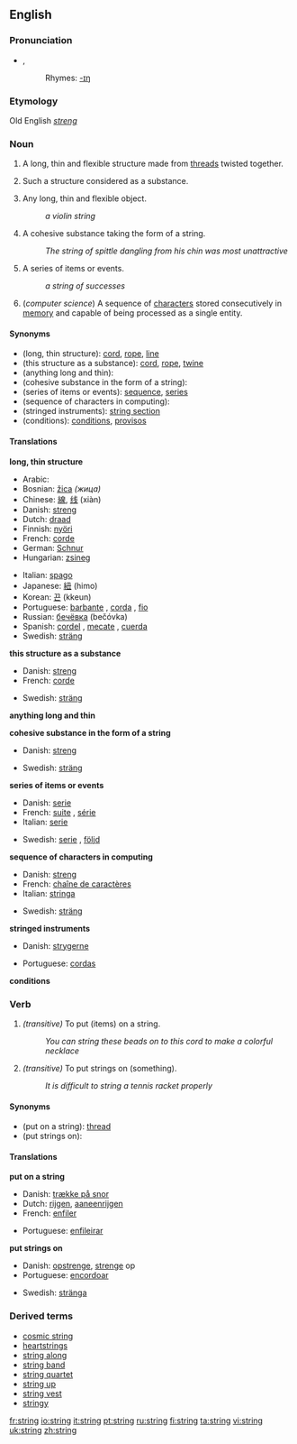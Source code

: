 ==English==
{{see|strings}}

===Pronunciation===
* {{IPA|/strɪŋ/}}, {{SAMPA|/strIN/}}
*:Rhymes: [[Rhymes:English:-ɪŋ|-ɪŋ]]

===Etymology===
Old English ''[[streng]]''

===Noun===
{{en-noun|s|-}}

#{{countable}} A long, thin and flexible structure made from [[thread]]s twisted together.
#{{uncountable}} Such a structure considered as a substance.
#{{countable}} Any long, thin and flexible object.
#:''a violin string''
#{{countable}} A cohesive substance taking the form of a string.
#:''The string of spittle dangling from his chin was most unattractive''
#{{countable}} A series of items or events.
#:''a string of successes''
#{{countable}} (''computer science'') A sequence of [[character]]s stored consecutively in [[memory]] and capable of being processed as a single entity.

====Synonyms====
*(long, thin structure): [[cord]], [[rope]], [[line]]
*(this structure as a substance): [[cord]], [[rope]], [[twine]]
*(anything long and thin):
*(cohesive substance in the form of a string):
*(series of items or events): [[sequence]], [[series]]
*(sequence of characters in computing):
*(stringed instruments): [[string section]]
*(conditions): [[condition]]s, [[proviso]]s

====Translations====
'''long, thin structure'''
{{top}}
*Arabic: {{ARchar|[[وتر]]}} {{Unicode|(wátar)}}
*Bosnian: [[žica]] ''(жицa)'' {{f}}
*Chinese: [[線]], [[线]] (xiàn)
*Danish: [[streng]]
*Dutch: [[draad]]
*Finnish: [[nyöri]]
*French: [[corde]] {{f}}
*German: [[Schnur]] {{f}}
*Hungarian: [[zsineg]]
{{mid}}
*Italian: [[spago]] {{m}}
*Japanese: [[紐]] (himo)
*Korean: [[끈]] (kkeun)
*Portuguese: [[barbante]] {{m}}, [[corda]] {{f}}, [[fio]] {{m}}
*Russian: [[бечёвка]] (bečóvka) {{f}}
*Spanish: [[cordel]] {{m}}, [[mecate]] {{m}}, [[cuerda]] {{f}}
*Swedish: [[sträng]] {{c}}
{{bottom}}

'''this structure as a substance'''
{{top}}
*Danish: [[streng]]
*French: [[corde]] {{f}}
{{mid}}
*Swedish: [[sträng]] {{c}}
{{bottom}}

'''anything long and thin'''
{{top}}
{{mid}}
{{bottom}}

'''cohesive substance in the form of a string'''
{{top}}
*Danish: [[streng]]
{{mid}}
*Swedish: [[sträng]] {{c}}
{{bottom}}

'''series of items or events'''
{{top}}
*Danish: [[serie]]
*French: [[suite]] {{f}}, [[série]] {{f}}
*Italian: [[serie]] {{f}}
{{mid}}
*Swedish: [[serie]] {{c}}, [[följd]] {{c}}
{{bottom}}

'''sequence of characters in computing'''
{{top}}
*Danish: [[streng]]
*French: [[chaîne de caractères]] {{f}}
*Italian: [[stringa]] {{f}}
{{mid}}
*Swedish: [[sträng]] {{c}}
{{bottom}}

'''stringed instruments'''
{{top}}
*Danish: [[strygerne]]
{{mid}}
*Portuguese: [[cordas]]
{{bottom}}

'''conditions'''
{{top}}
{{mid}}
{{bottom}}

===Verb===
{{en-verb|strings|stringing|strung}}

#''(transitive)'' To put (items) on a string.
#:''You can string these beads on to this cord to make a colorful necklace''
#''(transitive)'' To put strings on (something).
#:''It is difficult to string a tennis racket properly''

====Synonyms====
*(put on a string): [[thread]]
*(put strings on):

====Translations====
'''put on a string'''
{{top}}
*Danish: [[trække på snor]]
*Dutch: [[rijgen]], [[aaneenrijgen]]
*French: [[enfiler]]
{{mid}}
*Portuguese: [[enfileirar]]
{{bottom}}

'''put strings on'''
{{top}}
*Danish: [[opstrenge]], [[strenge]] op
*Portuguese: [[encordoar]]
{{mid}}
*Swedish: [[stränga]]
{{bottom}}

===Derived terms===
*[[cosmic string]]
*[[heartstrings]]
*[[string along]]
*[[string band]]
*[[string quartet]]
*[[string up]]
*[[string vest]]
*[[stringy]]

[[fr:string]]
[[io:string]]
[[it:string]]
[[pt:string]]
[[ru:string]]
[[fi:string]]
[[ta:string]]
[[vi:string]]
[[uk:string]]
[[zh:string]]
